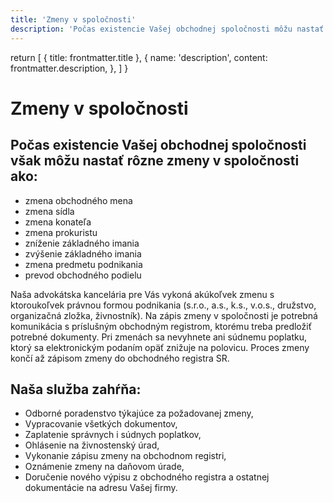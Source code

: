 ```yaml
---
title: 'Zmeny v spoločnosti'
description: 'Počas existencie Vašej obchodnej spoločnosti môžu nastať rôzne zmeny, ako zmena obchodného mena, sídla, konateľa, prokuristu, základného imania, predmetu podnikania alebo prevod obchodného podielu. Naša advokátska kancelária pre Vás vykoná akúkoľvek zmenu s ktoroukoľvek právnou formou podnikania.'
---
```


  return [
    { title: frontmatter.title },
    {
      name: 'description',
      content: frontmatter.description,
    },
  ]
}

# Zmeny v spoločnosti

## Počas existencie Vašej obchodnej spoločnosti však môžu nastať rôzne zmeny v spoločnosti ako:

- zmena obchodného mena
- zmena sídla
- zmena konateľa
- zmena prokuristu
- zníženie základného imania
- zvýšenie základného imania
- zmena predmetu podnikania
- prevod obchodného podielu

Naša advokátska kancelária pre Vás vykoná akúkoľvek zmenu s ktoroukoľvek právnou formou podnikania (s.r.o., a.s., k.s., v.o.s., družstvo, organizačná zložka, živnostník). Na zápis zmeny v spoločnosti je potrebná komunikácia s príslušným obchodným registrom, ktorému treba predložiť potrebné dokumenty. Pri zmenách sa nevyhnete ani súdnemu poplatku, ktorý sa elektronickým podaním opäť znižuje na polovicu. Proces zmeny končí až zápisom zmeny do obchodného registra SR.

## Naša služba zahŕňa:

- Odborné poradenstvo týkajúce za požadovanej zmeny,
- Vypracovanie všetkých dokumentov,
- Zaplatenie správnych i súdnych poplatkov,
- Ohlásenie na živnostenský úrad,
- Vykonanie zápisu zmeny na obchodnom registri,
- Oznámenie zmeny na daňovom úrade,
- Doručenie nového výpisu z obchodného registra a ostatnej dokumentácie na adresu Vašej firmy.
